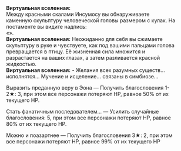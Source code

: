 {{Диалог Начало}}
:'''Виртуальная вселенная:''' <br />Между красными скалами Инсумосу вы обнаруживаете каменную скульптуру человеческой головы размером с кулак. На постаменте вы видите надпись:<br />«{{Rubi|Яоши|Эон Изобилия}}».
:'''Виртуальная вселенная:''' Неожиданно для себя вы сжимаете скульптуру в руке и чувствуете, как под вашими пальцами голова превращается в птицу. Её жизненная сила множится и разрастается на ваших глазах, а затем разливается красной жидкостью.
:'''Виртуальная вселенная:''' - Желания всех разумных существ... исполнятся... Мучение и исцеление... связаны в симбиозе...
:{{Диалог|Звезда}} Выразить преданную веру в Эона &mdash; Получить благословения 1-2★: 3, при этом все персонажи потеряют НР, равное 50% от их текущего НР.
:{{Диалог|Звезда}} Стать фанатичным последователем... &mdash; Усилить случайные благословения: 5, при этом все персонажи потеряют НР, равное 80% от их текущего НР.
:{{Диалог|Звезда}} Можно и поазартнее &mdash; Получить благословения 3★: 2, при этом все персонажи потеряют НР, равное 99% от их текущего НР
{{Диалог Конец}}